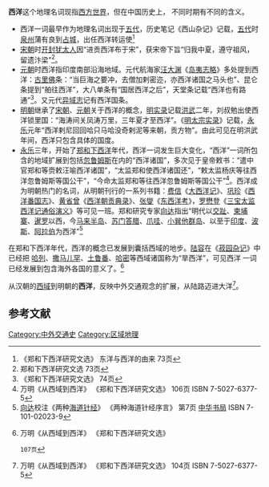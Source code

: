 '''西洋'''这个地理名词现指[[西方世界|西方世界]]，但在中国历史上， 不同时期有不同的含义。
*西洋一词最早作为地理名词出现于[[五代|五代]]，历史笔记《西山杂记》记载，[[五代|五代]]时[[泉州|泉州]]蒲有良到[[占城|占城]]，出任西洋转运使<ref>《郑和下西洋研究文选》 东洋与西洋的由来  73页</ref>
*[[宋朝|宋朝]]时[[开封犹太人|开封犹太人]]因“进贡西洋布于宋”，获宋帝下旨“归我中夏，遵守祖风，留遗汴梁”<ref>郑和下西洋研究文选 73页</ref>。
*[[元朝|元朝]]时西洋指印度南部沿海地域。元代航海家[[汪大渊|汪大渊]]《[[岛夷志略|岛夷志略]]》多处提到西洋：[[古里佛|古里佛]]条：“当巨海之要冲，去僧加剌密迩，亦西洋诸国之马头也”、昆仑条提到“舶往西洋”，大八单条有“国居西洋之后”，天堂条记载“西洋也有路通”<ref>《郑和下西洋研究文选》 74页</ref>。又元代[[异域志|异域志]]记有西洋国条。
*[[明朝|明朝]]继承了[[宋朝|宋朝]]、[[元朝|元朝]]关于西洋的概念，[[明实录|明实录]]记载[[洪武|洪武]]二年，刘叔勉出使西洋锁里国：“海涛间关凤涛万里，三年夏才至西洋”。《[[明太宗实录|明太宗实录]]》记载，[[永乐|永乐]]元年“西洋剌尼回回哈只马哈没奇剌泥等来朝，贡方物”。由此可见在明洪武年间，西洋只包含具体的国度。
*[[永乐|永乐]]三年，开始了[[郑和下西洋|郑和下西洋]]年代，西洋一词发生巨大变化，“西洋”一词所包含的地域扩展到包括[[忽鲁姆斯|忽鲁姆斯]]在内的“西洋诸国”，多次见于皇帝敕书：“遣中官郑和等赍敕汪喻西洋诸国”，“太监郑和使西洋诸国还”，“敕太监杨庆等往西洋忽鲁姆斯等国公干”，“今命太监郑和等往西洋忽鲁姆斯等国公干”<ref>万明《从西域到西洋》 《郑和下西洋研究文选》  106页  ISBN 7-5027-6377-5</ref>。西洋成为明朝热门的名词，从明朝刊行的一系列书籍：[[费信|费信]]《[[大西洋记|大西洋记]]》、[[巩珍|巩珍]]《[[西洋番国志|西洋番国志]]》、[[黄省曾|黄省曾]]《[[西洋朝贡典录|西洋朝贡典录]]》、[[张燮|张燮]]《[[东西洋考|东西洋考]]》，[[罗懋登|罗懋登]]《[[三宝太监西洋记通俗演义|三宝太监西洋记通俗演义]]》等可见一班。郑和研究专家[[向达|向达]]指出“明代以[[交趾|交趾]]、[[柬埔寨|柬埔寨]]、[[暹罗|暹罗]]以西，今[[马来半岛|马来半岛]]、[[苏门答腊|苏门答腊]]、[[爪哇|爪哇]]、[[小巽他群岛|小巽他群岛]]、以至于[[印度|印度]]、[[波斯|波斯]]、[[阿拉伯|阿拉伯]]为西洋”<ref>[[向达|向达]]校注《两种[[海道针经|海道针经]]》 《两种海道针经序言》 第7页  [[中华书局|中华书局]] ISBN  7-101-02023-9</ref>

在郑和下西洋年代，西洋的概念已发展到囊括西域的地步。[[陆容|陆容]]在《[[菽园杂记|菽园杂记]]》中已经把
[[哈列|哈列]]、[[撒马儿罕|撒马儿罕]]、[[土鲁番|土鲁番]]、[[哈密|哈密]]等西域诸国称为“旱西洋”，可见西洋
一词已经发展到包含海外各国的意义了。<ref>万明《从西域到西洋》 《郑和下西洋研究文选》 
 107页</ref>

从汉朝的[[西域|西域]]到明朝的'''西洋'''，反映中外交通观念的扩展，从陆路迈进大洋<ref>万明《从西域到西洋》 《郑和下西洋研究文选》  104页  ISBN 7-5027-6377-5</ref>。

==参考文献==
{{Reflist}}

[[Category:中外交通史|Category:中外交通史]]
[[Category:区域地理|Category:区域地理]]
